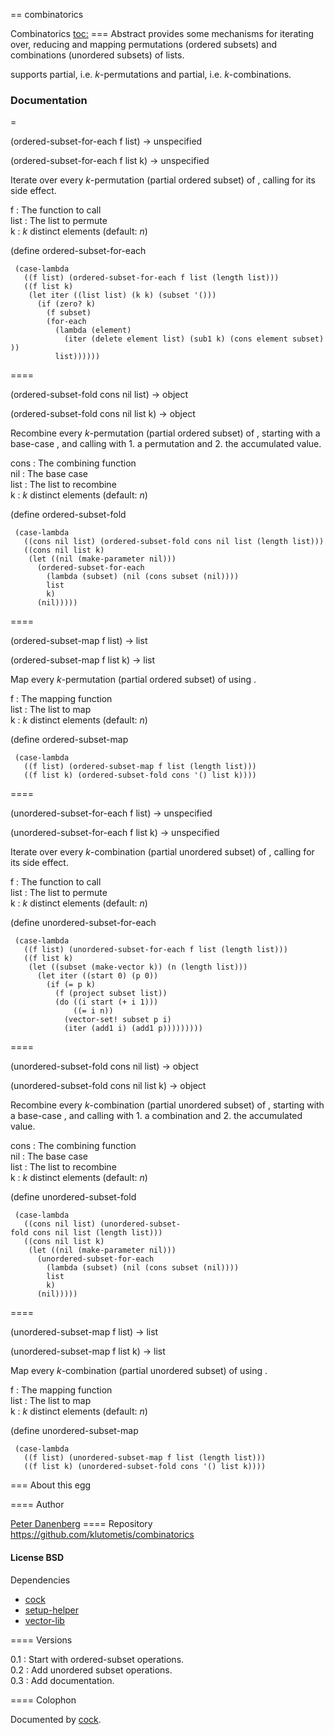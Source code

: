 == combinatorics

Combinatorics
[[toc:]]
=== Abstract
{{Combinatorics}} provides some mechanisms for iterating over,
reducing and mapping permutations (ordered subsets) and
combinations (unordered subsets) of lists.


{{Combinatorics}} supports partial, i.e.
''k''-permutations and partial, i.e. ''k''-combinations.


=== Documentation
==== {{ordered-subset-for-each}}
<procedure>(ordered-subset-for-each f list) → unspecified</procedure>
<procedure>(ordered-subset-for-each f list k) → unspecified</procedure>
Iterate over every ''k''-permutation (partial ordered subset) of {{list}},
calling {{f}} for its side effect.
; f : The function to call
; list : The list to permute
; k : ''k'' distinct elements (default: ''n'')
<enscript highlight="scheme">(define ordered-subset-for-each
  (case-lambda
    ((f list) (ordered-subset-for-each f list (length list)))
    ((f list k)
     (let iter ((list list) (k k) (subset '()))
       (if (zero? k)
         (f subset)
         (for-each
           (lambda (element)
             (iter (delete element list) (sub1 k) (cons element subset)))
           list))))))
</enscript>
==== {{ordered-subset-fold}}
<procedure>(ordered-subset-fold cons nil list) → object</procedure>
<procedure>(ordered-subset-fold cons nil list k) → object</procedure>
Recombine every ''k''-permutation (partial ordered subset) of {{list}},
starting with a base-case {{nil}}, and calling {{cons}} with 1. a
permutation and 2. the accumulated value.
; cons : The combining function
; nil : The base case
; list : The list to recombine
; k : ''k'' distinct elements (default: ''n'')
<enscript highlight="scheme">(define ordered-subset-fold
  (case-lambda
    ((cons nil list) (ordered-subset-fold cons nil list (length list)))
    ((cons nil list k)
     (let ((nil (make-parameter nil)))
       (ordered-subset-for-each
         (lambda (subset) (nil (cons subset (nil))))
         list
         k)
       (nil)))))
</enscript>
==== {{ordered-subset-map}}
<procedure>(ordered-subset-map f list) → list</procedure>
<procedure>(ordered-subset-map f list k) → list</procedure>
Map every ''k''-permutation (partial ordered subset) of {{list}} using {{f}}.
; f : The mapping function
; list : The list to map
; k : ''k'' distinct elements (default: ''n'')
<enscript highlight="scheme">(define ordered-subset-map
  (case-lambda
    ((f list) (ordered-subset-map f list (length list)))
    ((f list k) (ordered-subset-fold cons '() list k))))
</enscript>
==== {{unordered-subset-for-each}}
<procedure>(unordered-subset-for-each f list) → unspecified</procedure>
<procedure>(unordered-subset-for-each f list k) → unspecified</procedure>
Iterate over every ''k''-combination (partial unordered subset) of {{list}},
calling {{f}} for its side effect.
; f : The function to call
; list : The list to permute
; k : ''k'' distinct elements (default: ''n'')
<enscript highlight="scheme">(define unordered-subset-for-each
  (case-lambda
    ((f list) (unordered-subset-for-each f list (length list)))
    ((f list k)
     (let ((subset (make-vector k)) (n (length list)))
       (let iter ((start 0) (p 0))
         (if (= p k)
           (f (project subset list))
           (do ((i start (+ i 1)))
               ((= i n))
             (vector-set! subset p i)
             (iter (add1 i) (add1 p)))))))))
</enscript>
==== {{unordered-subset-fold}}
<procedure>(unordered-subset-fold cons nil list) → object</procedure>
<procedure>(unordered-subset-fold cons nil list k) → object</procedure>
Recombine every ''k''-combination (partial unordered subset) of {{list}},
starting with a base-case {{nil}}, and calling {{cons}} with 1. a
combination and 2. the accumulated value.
; cons : The combining function
; nil : The base case
; list : The list to recombine
; k : ''k'' distinct elements (default: ''n'')
<enscript highlight="scheme">(define unordered-subset-fold
  (case-lambda
    ((cons nil list) (unordered-subset-fold cons nil list (length list)))
    ((cons nil list k)
     (let ((nil (make-parameter nil)))
       (unordered-subset-for-each
         (lambda (subset) (nil (cons subset (nil))))
         list
         k)
       (nil)))))
</enscript>
==== {{unordered-subset-map}}
<procedure>(unordered-subset-map f list) → list</procedure>
<procedure>(unordered-subset-map f list k) → list</procedure>
Map every ''k''-combination (partial unordered subset) of {{list}} using {{f}}.
; f : The mapping function
; list : The list to map
; k : ''k'' distinct elements (default: ''n'')
<enscript highlight="scheme">(define unordered-subset-map
  (case-lambda
    ((f list) (unordered-subset-map f list (length list)))
    ((f list k) (unordered-subset-fold cons '() list k))))
</enscript>
=== About this egg

==== Author

[[/users/klutometis|Peter Danenberg]]
==== Repository
[[https://github.com/klutometis/combinatorics]]
==== License
BSD
==== Dependencies
* [[cock]]
* [[setup-helper]]
* [[vector-lib]]

==== Versions
; 0.1 : Start with ordered-subset operations.
; 0.2 : Add unordered subset operations.
; 0.3 : Add documentation.
==== Colophon

Documented by [[/egg/cock|cock]].